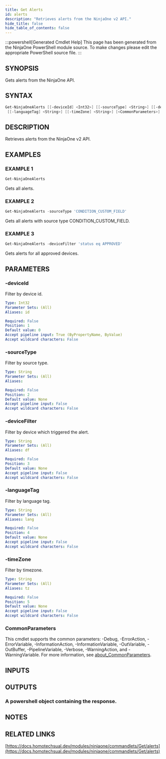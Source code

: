 ```yaml
---
title: Get Alerts
id: alerts
description: "Retrieves alerts from the NinjaOne v2 API."
hide_title: false
hide_table_of_contents: false
---
```


:::powershell[Generated Cmdlet Help]
This page has been generated from the NinjaOne PowerShell module source. To make changes please edit the appropriate PowerShell source file.
:::

## SYNOPSIS

Gets alerts from the NinjaOne API.

## SYNTAX

```powershell
Get-NinjaOneAlerts [[-deviceId] <Int32>] [[-sourceType] <String>] [[-deviceFilter] <String>]
 [[-languageTag] <String>] [[-timeZone] <String>] [<CommonParameters>]
```

## DESCRIPTION

Retrieves alerts from the NinjaOne v2 API.

## EXAMPLES

### EXAMPLE 1

```powershell
Get-NinjaOneAlerts
```

Gets all alerts.

### EXAMPLE 2

```powershell
Get-NinjaOneAlerts -sourceType 'CONDITION_CUSTOM_FIELD'
```

Gets all alerts with source type CONDITION_CUSTOM_FIELD.

### EXAMPLE 3

```powershell
Get-NinjaOneAlerts -deviceFilter 'status eq APPROVED'
```

Gets alerts for all approved devices.

## PARAMETERS

### -deviceId

Filter by device id.

```yaml
Type: Int32
Parameter Sets: (All)
Aliases: id

Required: False
Position: 1
Default value: 0
Accept pipeline input: True (ByPropertyName, ByValue)
Accept wildcard characters: False
```

### -sourceType

Filter by source type.

```yaml
Type: String
Parameter Sets: (All)
Aliases:

Required: False
Position: 2
Default value: None
Accept pipeline input: False
Accept wildcard characters: False
```

### -deviceFilter

Filter by device which triggered the alert.

```yaml
Type: String
Parameter Sets: (All)
Aliases: df

Required: False
Position: 3
Default value: None
Accept pipeline input: False
Accept wildcard characters: False
```

### -languageTag

Filter by language tag.

```yaml
Type: String
Parameter Sets: (All)
Aliases: lang

Required: False
Position: 4
Default value: None
Accept pipeline input: False
Accept wildcard characters: False
```

### -timeZone

Filter by timezone.

```yaml
Type: String
Parameter Sets: (All)
Aliases: tz

Required: False
Position: 5
Default value: None
Accept pipeline input: False
Accept wildcard characters: False
```

### CommonParameters

This cmdlet supports the common parameters: -Debug, -ErrorAction, -ErrorVariable, -InformationAction, -InformationVariable, -OutVariable, -OutBuffer, -PipelineVariable, -Verbose, -WarningAction, and -WarningVariable. For more information, see [about_CommonParameters](http://go.microsoft.com/fwlink/?LinkID=113216).

## INPUTS

## OUTPUTS

### A powershell object containing the response.

## NOTES

## RELATED LINKS

[https://docs.homotechsual.dev/modules/ninjaone/commandlets/Get/alerts](https://docs.homotechsual.dev/modules/ninjaone/commandlets/Get/alerts)
